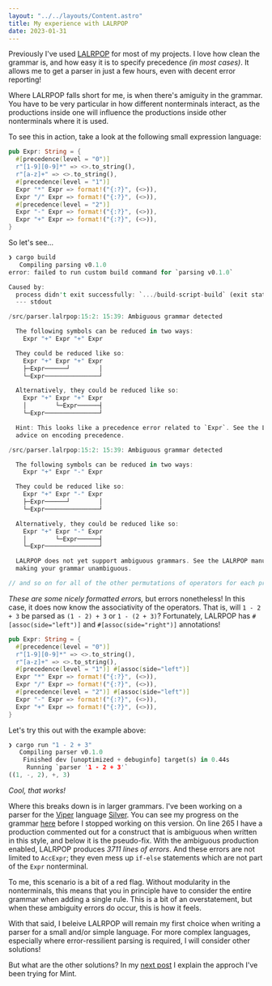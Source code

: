 ```yaml
---
layout: "../../layouts/Content.astro"
title: My experience with LALRPOP
date: 2023-01-31
---
```



Previously I've used [LALRPOP](https://github.com/lalrpop/lalrpop/) for most of
my projects. I love how clean the grammar is, and how easy it is to specify
precedence _(in most cases)_. It allows me to get a parser in just a few hours,
even with decent error reporting!

Where LALRPOP falls short for me, is when there's amiguity in the grammar. You
have to be very particular in how different nonterminals interact, as the
productions inside one will influence the productions inside other nonterminals
where it is used.

To see this in action, take a look at the following small expression language:

```rs
pub Expr: String = {
  #[precedence(level = "0")]
  r"[1-9][0-9]*" => <>.to_string(),
  r"[a-z]+" => <>.to_string(),
  #[precedence(level = "1")]
  Expr "*" Expr => format!("{:?}", (<>)),
  Expr "/" Expr => format!("{:?}", (<>)),
  #[precedence(level = "2")]
  Expr "-" Expr => format!("{:?}", (<>)),
  Expr "+" Expr => format!("{:?}", (<>)),
}
```

So let's see...

```rs
❯ cargo build
   Compiling parsing v0.1.0
error: failed to run custom build command for `parsing v0.1.0`

Caused by:
  process didn't exit successfully: `.../build-script-build` (exit status: 1)
  --- stdout

/src/parser.lalrpop:15:2: 15:39: Ambiguous grammar detected

  The following symbols can be reduced in two ways:
    Expr "+" Expr "+" Expr

  They could be reduced like so:
    Expr "+" Expr "+" Expr
    ├─Expr──────┘        │
    └─Expr───────────────┘

  Alternatively, they could be reduced like so:
    Expr "+" Expr "+" Expr
    │        └─Expr──────┤
    └─Expr───────────────┘

  Hint: This looks like a precedence error related to `Expr`. See the LALRPOP manual for
  advice on encoding precedence.

/src/parser.lalrpop:15:2: 15:39: Ambiguous grammar detected

  The following symbols can be reduced in two ways:
    Expr "+" Expr "-" Expr

  They could be reduced like so:
    Expr "+" Expr "-" Expr
    ├─Expr──────┘        │
    └─Expr───────────────┘

  Alternatively, they could be reduced like so:
    Expr "+" Expr "-" Expr
    │        └─Expr──────┤
    └─Expr───────────────┘

  LALRPOP does not yet support ambiguous grammars. See the LALRPOP manual for advice on
  making your grammar unambiguous.

// and so on for all of the other permutations of operators for each precedence ...
```

_These are some nicely formatted errors,_ but errors nonetheless! In this case,
it does now know the associativity of the operators. That is, will `1 - 2 + 3`
be parsed as `(1 - 2) + 3` or `1 - (2 + 3)`? Fortunately, LALRPOP has
`#[assoc(side="left")]` and `#[assoc(side="right")]` annotations!

```rs
pub Expr: String = {
  #[precedence(level = "0")]
  r"[1-9][0-9]*" => <>.to_string(),
  r"[a-z]+" => <>.to_string(),
  #[precedence(level = "1")] #[assoc(side="left")]
  Expr "*" Expr => format!("{:?}", (<>)),
  Expr "/" Expr => format!("{:?}", (<>)),
  #[precedence(level = "2")] #[assoc(side="left")]
  Expr "-" Expr => format!("{:?}", (<>)),
  Expr "+" Expr => format!("{:?}", (<>)),
}
```

Let's try this out with the example above:

```rs
❯ cargo run "1 - 2 + 3"
   Compiling parser v0.1.0
    Finished dev [unoptimized + debuginfo] target(s) in 0.44s
     Running `parser '1 - 2 + 3'`
((1, -, 2), +, 3)
```

_Cool, that works!_

Where this breaks down is in larger grammars. I've been working on a parser for
the [Viper](https://www.pm.inf.ethz.ch/research/viper.html) language
[Silver](https://github.com/viperproject/silver). You can see my progress on the
grammar
[here](https://gist.github.com/oeb25/d005407173ac470899ca358c63406bcf#file-silver-lalrpop-L265-L266)
before I stopped working on this version. On line 265 I have a production
commented out for a construct that is ambiguous when written in this style, and
below it is the pseudo-fix. With the ambiguous production enabled, LALRPOP
produces _3711 lines of errors_. And these errors are not limited to `AccExpr`;
they even mess up `if-else` statements which are not part of the `Expr`
nonterminal.

To me, this scenario is a bit of a red flag. Without modularity in the
nonterminals, this means that you in principle have to consider the entire
grammar when adding a single rule. This is a bit of an overstatement, but when
these ambiguity errors do occur, this is how it feels.

With that said, I beleive LALRPOP will remain my first choice when writing a
parser for a small and/or simple language. For more complex languages,
especially where error-ressilient parsing is required, I will consider other
solutions!

But what are the other solutions? In my [next post](2023-02-01-parsing) I
explain the approch I've been trying for Mint.
